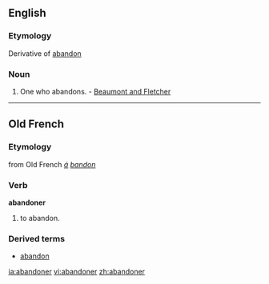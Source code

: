 ==English==

===Etymology===
Derivative of [[abandon]]

===Noun===
{{en-noun}}

# One who abandons. - [[Beaumont and Fletcher]]

----

==Old French==
===Etymology===
from Old French ''[[á]] [[bandon]]''

===Verb===
'''abandoner'''
#to abandon.

===Derived terms===
*[[abandon]]

[[ia:abandoner]]
[[vi:abandoner]]
[[zh:abandoner]]